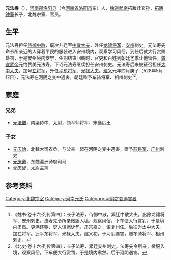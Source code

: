'''元法寿'''（{{bd|5世紀||528年|5月17日|}}），[[河南郡|河南郡]][[洛阳县|洛阳县]]（今[[河南省|河南省]][[洛阳市|洛阳市]]东）人，[[魏道武帝|魏道武帝]]拓跋珪玄孙，[[拓跋钟葵|拓跋钟葵]]长子，北魏宗室、官员。

==生平==
元法寿担任[[侍御中散|侍御中散]]，屡次升迁至[[中散大夫|中散大夫]]，外任[[龙骧将军|龙骧将军]]、[[安州_(北魏)|安州]]刺史。元法寿先命令所亲近的人穿着平民的服装进入安州境内，观察学习风俗，到任后就大行赏赐处罚，于是安州境内安宁，任期结束回朝时，官吏和百姓到朝廷乞求让他留任。[[魏宣武帝|魏宣武帝]]元恪赞美元法寿，下诏元法寿继续担任安州刺史。元法寿后来被征召担任[[太中大夫|太中大夫]]，加号[[左将军|左将军]]，升任[[平东将军|平东将军]]、[[光禄大夫|光禄大夫]]。[[建义_(北魏)|建义]]元年四月庚子（528年5月17日），元法寿在[[河阴之变|河阴之变]]中遇害，朝廷赠予[[车骑将军|车骑将军]]、[[相州_(北魏)|相州]]刺史<ref>《魏书·卷十六·列传第四》：长子法寿，侍御中散，累迁中散大夫。出除龙骧将军、安州刺史。法寿先令所亲微服入境，观察风俗，下车便大行赏罚，于是境内肃然。更满还朝，吏人诣阙诉乞，肃宗嘉之，诏复州任。后征为太中大夫，加左将军。迁平东将军、光禄大夫。建义初，于河阴遇害，赠车骑将军、相州刺史。</ref><ref>《北史·卷十六·列传第四》：长子法寿，累迁安州刺史。法寿先令所亲，微服入境，观察风俗，下车便大行赏罚，于是境内肃然。后于河阴遇害。</ref>。

==家庭==
===兄弟===
*[[元法僧|元法僧]]，南梁侍中、太尉，领军师将军、宋襄厉王

===子女===
*[[元庆始|元庆始]]，北魏大司农丞，与父亲一起在河阴之变中遇害，赠予[[前将军|前将军]]、[[广州_(北魏)|广州]]刺史
*[[元庆遵|元庆遵]]，东魏瀛洲骑府司马
*[[元庆智|元庆智]]，太尉主簿

==参考资料==
{{reflist}}

[[Category:北魏宗室|Category:北魏宗室]]
[[Category:河南元氏|Category:河南元氏]]
[[Category:河阴之变遇害者|Category:河阴之变遇害者]]